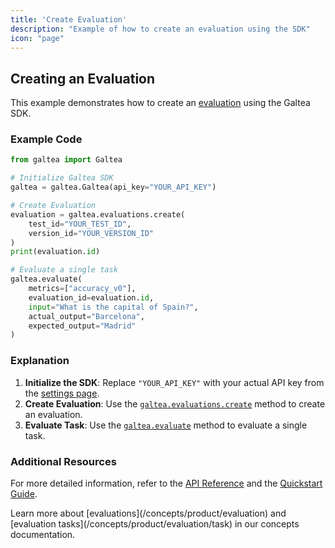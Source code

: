 ```yaml
---
title: 'Create Evaluation'
description: "Example of how to create an evaluation using the SDK"
icon: "page"
---
```


## Creating an Evaluation

This example demonstrates how to create an [evaluation](/concepts/product/evaluation) using the Galtea SDK.

### Example Code

```python
from galtea import Galtea

# Initialize Galtea SDK
galtea = galtea.Galtea(api_key="YOUR_API_KEY")

# Create Evaluation
evaluation = galtea.evaluations.create(
    test_id="YOUR_TEST_ID",
    version_id="YOUR_VERSION_ID"
)
print(evaluation.id)

# Evaluate a single task
galtea.evaluate(
    metrics=["accuracy_v0"],
    evaluation_id=evaluation.id,
    input="What is the capital of Spain?",
    actual_output="Barcelona",
    expected_output="Madrid"
)
```

### Explanation

1. **Initialize the SDK**: Replace `"YOUR_API_KEY"` with your actual API key from the [settings page](https://platform.galtea.ai/settings).
2. **Create Evaluation**: Use the [`galtea.evaluations.create`](/sdk/api/evaluation-service#create-evaluation) method to create an evaluation.
3. **Evaluate Task**: Use the [`galtea.evaluate`](/sdk/api/evaluation-task-service#create-evaluation-task) method to evaluate a single task.

### Additional Resources

For more detailed information, refer to the [API Reference](/api-reference) and the [Quickstart Guide](/quickstart).

<Info>
  Learn more about [evaluations](/concepts/product/evaluation) and [evaluation tasks](/concepts/product/evaluation/task) in our concepts documentation.
</Info>
